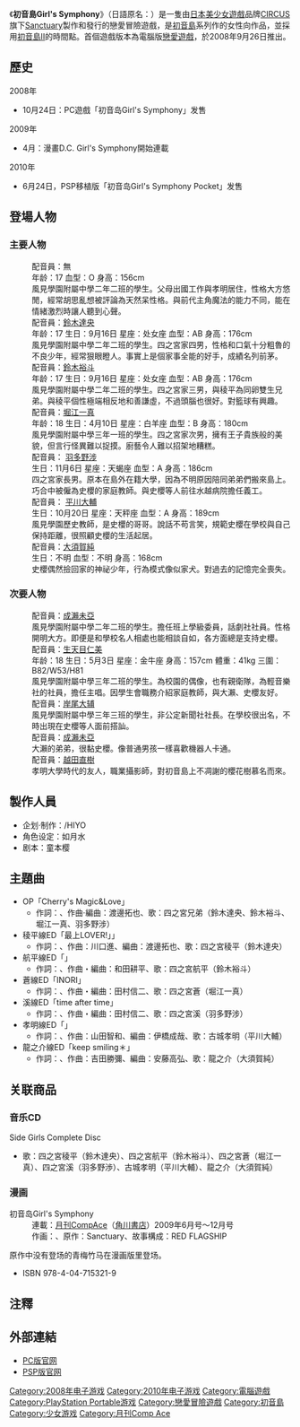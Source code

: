 {{Infobox animanga/Headerofja
|title= D.C. Girl's Symphony
|image= D.C. Girl's Symphony PC通常版 .jpg
|size= 
|caption= 
|japanese= D.C. ～ダ・カーポ～ ガールズシンフォニー
|english= D.C. ~da capo~ Girl's Symphony
|kana= ディ.シ. ～ダ・カーポ～ガールズシンフォニー
|romaji= Di Shi ～Dakāpo～ Garuzu Shinfuoni
|genre= 
}}
{{Infobox animanga/name
|作品原名= {{lang|ja|D.C. Girl's Symphony ～ダ・カーポ～ガールズシンフォニー}}
|官方譯名= 
|正式譯名= 
|常用譯名= 初音島Girl's Symphony
}}
{{Infobox animanga/Game
|Title= 
|Genre= [[恋爱冒险游戏|恋爱冒险游戏]]
|Plat= [[Microsoft_Windows|Windows98/Me/2000/XP/Vista]]<br/>[[PSP|PSP]]
|Spec= 
|Recommend= 
|Engine= 
|Patch= 
|Version= 
|Dev= 
|Pub= CIRCUS Sanctuary（PC）<br/>OTOMATE×Sanctuary（PSP）
|Producer= 
|Director= 
|Scenario= 
|CharacterDesign= 如月水
|Sound= 
|Media= DVD-ROM、CD-ROM
|Play= 
|Date= 2008年9月26日（PC初回限定版）<br/>2008年10月24日（PC通常版）<br/>2010年6月24日（PSP版）
|Released= 
|Price= 8,800日圓（PC初回限定版）<br/>6,800日圓（PC通常版）<br/>8,190日圓（PSP初回限定版）<br/>6,090日圓（PSP通常版）
|Sale= 
|Rating= 全年齡（PC）<br/>[[CERO|CERO]]:B（12岁以上对象）（PSP）
|Device= 
|ContentsIcon= 
|Name= 不可
|End= 7
|Save= 100
|Size= 
|QSave= 
|QLoad= 
|Continue= 
|Screen= 800×600 24bit
|FScreen= 
|Music= 
|Voice= 全語音（主角無語音）
|Log= 有
|CGMode= 有
|MMode= 有
|EMode= 有
|Skip= 有
|Auto= 有
|Etc= 
}}
{{Infobox animanga/Footerofja}}
《'''初音島Girl's Symphony '''》（日語原名：{{lang|ja|D.C. Girl's Symphony ～ダ・カーポ～ ガールズシンフォニー}}）是一隻由[[日本|日本]][[美少女遊戲|美少女遊戲]]品牌[[CIRCUS_(遊戲品牌)|CIRCUS]]旗下[[Sanctuary|Sanctuary]]製作和發行的戀愛冒險遊戲，是[[初音島|初音島]]系列作的女性向作品，並採用[[初音島II|初音島II]]的時間點。首個遊戲版本為電腦版[[戀愛遊戲|戀愛遊戲]]，於2008年9月26日推出。

== 歷史 ==
; 2008年
* 10月24日：PC遊戲「初音岛Girl's Symphony」发售
; 2009年
* 4月：漫畫D.C. Girl's Symphony開始連載
; 2010年
* 6月24日，PSP移植版「初音岛Girl's Symphony Pocket」发售

==登場人物==
===主要人物===
;{{nihongo|古城史櫻|古城 史桜（こじょう しお）}}
:配音員：無
:年龄：17 血型：O 身高：156cm
:風見學園附屬中學二年二班的學生。父母出國工作與孝明居住，性格大方悠閒，經常胡思亂想被評論為天然呆性格。與前代主角魔法的能力不同，能在情緒激烈時讓人聽到心聲。
;{{nihongo|四之宮稜平|四之宮 稜平（しのみや りょうへい）}}
:配音員：[[鈴木達央|鈴木達央]]
:年龄：17 生日：9月16日 星座：处女座 血型：AB 身高：176cm
:風見學園附屬中學二年二班的學生。四之宮家四男，性格和口氣十分粗魯的不良少年，經常狠眼瞪人。事實上是個家事全能的好手，成績名列前茅。
;{{nihongo|四之宮 航平|四之宮 航平（しのみやこうへい）}}
:配音員：[[鈴木裕斗|鈴木裕斗]]
:年龄：17 生日：9月16日 星座：处女座 血型：AB 身高：176cm
:風見學園附屬中學二年二班的學生。四之宮家三男，與稜平為同卵雙生兄弟。與稜平個性極端相反地和善謙虛，不過頭腦也很好。對籃球有興趣。
;{{nihongo|四之宮蒼|四之宮 蒼（しのみや あおい）}}
:配音員：[[堀江一真|堀江一真]]
:年龄：18 生日：4月10日 星座：白羊座 血型：B 身高：180cm
:風見學園附屬中學三年一班的學生。四之宮家次男，擁有王子貴族般的美貌，但言行怪異難以捉摸。廚藝令人難以招架地糟糕。
;{{nihongo|四之宮溪|四之宮 渓（しのみや けい） }}
:配音員： [[羽多野涉|羽多野涉]]
:生日：11月6日 星座：天蝎座 血型：A 身高：186cm
:四之宮家長男。原本在島外在籍大學，因為不明原因陪同弟弟們搬來島上。巧合中被僱為史櫻的家庭教師。與史櫻等人前往水越病院擔任義工。
;{{nihongo|古城孝明|古城　孝明（こじょう　たかあき） }}
:配音員： [[平川大輔|平川大輔]]
:生日：10月20日 星座：天秤座 血型：A 身高：189cm
:風見學園歷史教師，是史櫻的哥哥。說話不苟言笑，規範史櫻在學校與自己保持距離，很照顧史櫻的生活起居。
;{{nihongo|龍之介|龍之介（りゅうのすけ）}}
:配音員：[[大須賀純|大須賀純]]
:生日：不明 血型：不明 身高：168cm
:史櫻偶然撿回家的神祕少年，行為模式像似家犬。對過去的記憶完全喪失。

===次要人物===
;{{nihongo|成川大瀨|成川 大瀬(なるかわ おおせ) }}
:配音員：[[成瀨未亞|成瀨未亞]]
:風見學園附屬中學二年二班的學生。擔任班上學級委員，話劇社社員。性格開明大方。即便是和學校名人相處也能相談自如，各方面總是支持史櫻。
;{{nihongo|白河奈奈佳|白河 ななか（しらかわ -）}}
:配音員：[[生天目仁美|生天目仁美]]
:年龄：18 生日：5月3日 星座：金牛座 身高：157cm 體重：41kg 三圍：B82/W53/H81
:風見學園附屬中學三年二班的學生。為校園的偶像，也有親衛隊，為輕音樂社的社員，擔任主唱。因學生會職務介紹家庭教師，與大瀨、史櫻友好。
;{{nihongo|杉並|杉並（すぎなみ）}}
:配音員：[[岸尾大辅|岸尾大辅]]
:風見學園附屬中學三年三班的學生，非公定新聞社社長。在學校很出名，不時出現在史櫻等人面前搭訕。
;{{nihongo|成川悠|成川　ゆう（なるかわ　-）}}
:配音員：[[成瀨未亞|成瀨未亞]]
:大瀨的弟弟，很黏史櫻。像普通男孩一樣喜歡機器人卡通。
;{{nihongo|禮津明人|礼津 明人(れいつ あきひと) }}
:配音員：[[越田直樹|越田直樹]]
:孝明大學時代的友人，職業攝影師，對初音島上不凋謝的櫻花樹慕名而來。

== 製作人員 ==
*企划·制作：{{lang|ja|ヴァルゴ}}/HIYO
*角色设定：如月水
*剧本：童本樱

== 主題曲 ==
* OP「Cherry's Magic&Love」
** 作詞：{{lang|ja|こだまさおり}}、作曲·編曲：渡邊拓也、歌：四之宮兄弟（鈴木達央、鈴木裕斗、堀江一真、羽多野涉）
* 稜平線ED「最上LOVER!」」
** 作詞：{{lang|ja|こだまさおり}}、作曲：川口進、編曲：渡邊拓也、歌：四之宮稜平（鈴木達央）
* 航平線ED「{{lang|ja|素顔のコイビト}}」
** 作詞：{{lang|ja|こだまさおり}}、作曲・編曲：和田耕平、歌：四之宮航平（鈴木裕斗）
* 蒼線ED「INORI」
** 作詞：{{lang|ja|こだまさおり}}、作曲・編曲：田村信二、歌：四之宮蒼（堀江一真）
* 溪線ED「time after time」
** 作詞：{{lang|ja|こだまさおり}}、作曲・編曲：田村信二、歌：四之宮溪（羽多野涉）
* 孝明線ED「{{lang|ja|I'm here～ずっとここで}}」
** 作詞：{{lang|ja|こだまさおり}}、作曲：山田智和、編曲：伊橋成哉、歌：古城孝明（平川大輔）
* 龍之介線ED「keep smiling＊」
** 作詞：{{lang|ja|こだまさおり}}、作曲：吉田勝彌、編曲：安藤高弘、歌：龍之介（大須賀純）

== 关联商品 ==
=== 音乐CD ===
; Side Girls Complete Disc
* 歌：四之宮稜平（鈴木達央）、四之宮航平（鈴木裕斗）、四之宮蒼（堀江一真）、四之宮溪（羽多野渉）、古城孝明（平川大輔）、龍之介（大須賀純）

=== 漫画 ===
; 初音岛Girl's Symphony
: 連載：[[月刊CompAce|月刊CompAce]]（[[角川書店|角川書店]]）2009年6月号〜12月号
: 作画：{{lang|ja|あらいぐま}}、原作：Sanctuary、故事構成：RED FLAGSHIP
原作中没有登场的青梅竹马在漫画版里登场。
* ISBN 978-4-04-715321-9

==注釋==
{{Reflist}}

== 外部連結 ==
* [http://sanctuary.nandemo.gr.jp/work/dcgs/index.html PC版官网]{{Wayback|url=http://sanctuary.nandemo.gr.jp/work/dcgs/index.html |date=20081018231910 }}{{ja icon}}
* [http://sanctuary.nandemo.gr.jp/work/dcgspsp/index.html PSP版官网]{{Wayback|url=http://sanctuary.nandemo.gr.jp/work/dcgspsp/index.html |date=20100723032304 }}{{ja icon}}

{{初音島}}
{{CIRCUS}}

{{DEFAULTSORT:D.C. Girl's Symphony}}
[[Category:2008年电子游戏|Category:2008年电子游戏]]
[[Category:2010年电子游戏|Category:2010年电子游戏]]
[[Category:電腦遊戲|Category:電腦遊戲]]
[[Category:PlayStation_Portable游戏|Category:PlayStation Portable游戏]]
[[Category:戀愛冒險遊戲|Category:戀愛冒險遊戲]]
[[Category:初音島|Category:初音島]]
[[Category:少女游戏|Category:少女游戏]]
[[Category:月刊Comp_Ace|Category:月刊Comp Ace]]